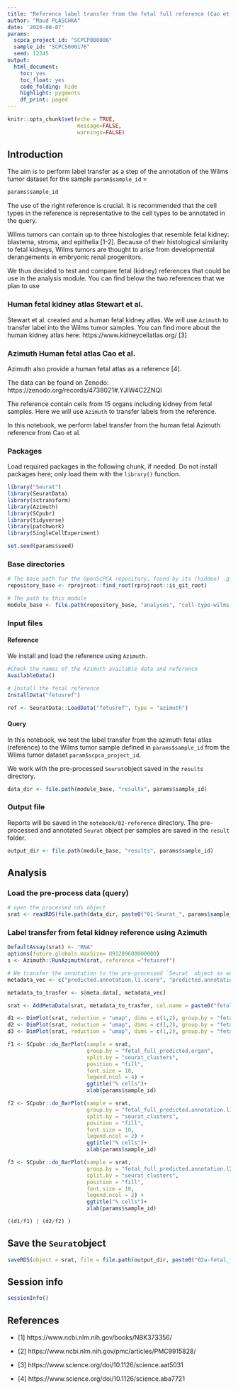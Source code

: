 ```yaml
---
title: "Reference label transfer from the fetal full reference (Cao et al.) for `r params$sample_id`"
author: "Maud PLASCHKA"
date: '2024-08-07'
params:
  scpca_project_id: "SCPCP000006"
  sample_id: "SCPCS000176"
  seed: 12345
output: 
  html_document: 
    toc: yes
    toc_float: yes
    code_folding: hide
    highlight: pygments
    df_print: paged
---
```


```r
knitr::opts_chunk$set(echo = TRUE,
                      message=FALSE,
                      warnings=FALSE)
```


## Introduction

The aim is to perform label transfer as a step of the annotation of the Wilms tumor dataset for the sample `param$sample_id` = 

```r
params$sample_id
```

The use of the right reference is crucial. 
It is recommended that the cell types in the reference is representative to the cell types to be annotated in the query.

Wilms tumors can contain up to three histologies that resemble fetal kidney: blastema, stroma, and epithelia [1-2].
Because of their histological similarity to fetal kidneys, Wilms tumors are thought to arise from developmental derangements in embryonic renal progenitors.

We thus decided to test and compare fetal (kidney) references that could be use in the analysis module.
You can find below the two references that we plan to use


### Human fetal kidney atlas Stewart et al.

Stewart et al. created and a human fetal kidney atlas.
We will use `Azimuth` to transfer label into the Wilms tumor samples. 
You can find more about the human kidney atlas here: https://www.kidneycellatlas.org/ [3]

### Azimuth Human fetal atlas Cao et al.

Azimuth also provide a human fetal atlas as a reference [4]. 

The data can be found on Zenodo: 
https://zenodo.org/records/4738021#.YJIW4C2ZNQI

The reference contain cells from 15 organs including kidney from fetal samples. 
Here we will use `Azimuth` to transfer labels from the reference.


In this notebook, we perform label transfer from the human fetal Azimuth reference from Cao et al.


### Packages

Load required packages in the following chunk, if needed.
Do not install packages here; only load them with the `library()` function.

```r
library("Seurat")
library(SeuratData)
library(sctransform)
library(Azimuth)
library(SCpubr)
library(tidyverse)
library(patchwork)
library(SingleCellExperiment)

set.seed(params$seed)
```


### Base directories

```r
# The base path for the OpenScPCA repository, found by its (hidden) .git directory
repository_base <- rprojroot::find_root(rprojroot::is_git_root)

# The path to this module
module_base <- file.path(repository_base, "analyses", "cell-type-wilms-tumor-06")
```


### Input files

#### Reference

We install and load the reference using `Azimuth`.
```r
#Check the names of the Azimuth available data and reference
AvailableData()

# Install the fetal reference 
InstallData("fetusref")

ref <- SeuratData::LoadData("fetusref", type = "azimuth")
```

#### Query

In this notebook, we test the label transfer from the azimuth fetal atlas (reference) to the Wilms tumor sample defined in `params$sample_id` from the Wilms tumor dataset `param$scpca_project_id`.

We work with the pre-processed `Seurat`object saved in the `results` directory.

```r
data_dir <- file.path(module_base, "results", params$sample_id)
```

### Output file

Reports will be saved in the `notebook/02-reference` directory. 
The pre-processed and annotated `Seurat` object per samples are saved in the `result` folder.
```r
output_dir <- file.path(module_base, "results", params$sample_id)
```

## Analysis

### Load the pre-process data (query)

```r
# open the processed rds object
srat <- readRDS(file.path(data_dir, paste0("01-Seurat_", params$sample_id,".Rds")))
```


### Label transfer from fetal kidney reference using Azimuth

```r
DefaultAssay(srat) <- "RNA"
options(future.globals.maxSize= 891289600000000)
s <- Azimuth::RunAzimuth(srat, reference ="fetusref")

# We transfer the annotation to the pre-processed `Seurat` object as we don't want to keep changes done on the query by `RunAzimuth`
metadata_vec <- c("predicted.annotation.l1.score", "predicted.annotation.l1", "predicted.annotation.l2.score", "predicted.annotation.l2", "predicted.organ.score", "predicted.organ")

metadata_to_trasfer <- s@meta.data[, metadata_vec]

srat <- AddMetaData(srat, metadata_to_trasfer, col.name = paste0("fetal_full_", metadata_vec))
```

```r

d1 <- DimPlot(srat, reduction = "umap", dims = c(1,2), group.by = "fetal_full_predicted.organ", label = TRUE, repel = TRUE) + NoLegend()
d2 <- DimPlot(srat, reduction = "umap", dims = c(1,2), group.by = "fetal_full_predicted.annotation.l1", label = TRUE, repel = TRUE) + NoLegend()
d3 <- DimPlot(srat, reduction = "umap", dims = c(1,2), group.by = "fetal_full_predicted.annotation.l2", label = TRUE, repel = TRUE) + NoLegend()

f1 <- SCpubr::do_BarPlot(sample = srat,
                         group.by = "fetal_full_predicted.organ",
                         split.by = "seurat_clusters",
                         position = "fill",
                         font.size = 10,
                         legend.ncol = 4) +
                         ggtitle("% cells")+
                         xlab(params$sample_id)

f2 <- SCpubr::do_BarPlot(sample = srat,
                         group.by = "fetal_full_predicted.annotation.l1",
                         split.by = "seurat_clusters",
                         position = "fill",
                         font.size = 10,
                         legend.ncol = 2) +
                         ggtitle("% cells")+
                         xlab(params$sample_id)

f3 <- SCpubr::do_BarPlot(sample = srat,
                         group.by = "fetal_full_predicted.annotation.l2",
                         split.by = "seurat_clusters",
                         position = "fill",
                         font.size = 10,
                         legend.ncol = 2) +
                         ggtitle("% cells")+
                         xlab(params$sample_id)

((d1/f1) | (d2/f2) ) 
```

## Save the `Seurat`object

```r
saveRDS(object = srat, file = file.path(output_dir, paste0("02a-fetal_full_label-transfer_",params$sample_id,".Rds")))
```

## Session info

```r
sessionInfo()
```


## References 

- [1] https://www.ncbi.nlm.nih.gov/books/NBK373356/ 

- [2] https://www.ncbi.nlm.nih.gov/pmc/articles/PMC9915828/ 

- [3] https://www.science.org/doi/10.1126/science.aat5031 

- [4] https://www.science.org/doi/10.1126/science.aba7721
